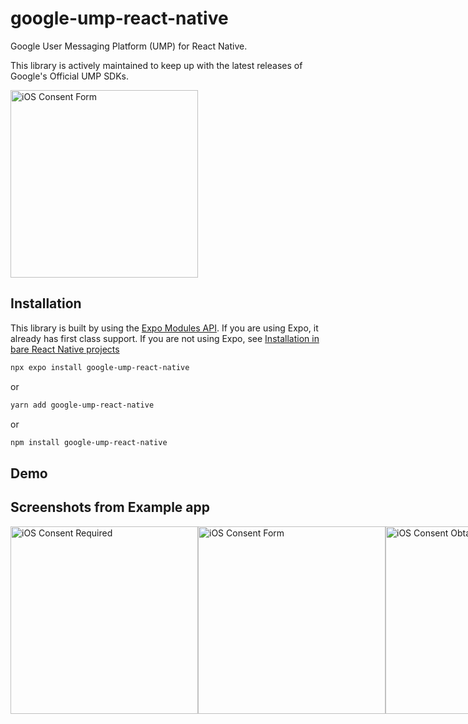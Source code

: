 # google-ump-react-native

Google User Messaging Platform (UMP) for React Native.

<Info>This library is actively maintained to keep up with the latest releases of Google's Official UMP SDKs.</Info>

<Image src="/assets/screenshot-ios-form.png" alt="iOS Consent Form" width="300" />

## Installation

<Warning>This library is built by using the [Expo Modules API](https://docs.expo.dev/modules/overview/). If you are using Expo, it already has first class support. If you are not using Expo, see [Installation in bare React Native projects](/bare-projects)</Warning>

```bash
npx expo install google-ump-react-native
```
or
```bash
yarn add google-ump-react-native
```
or
```bash
npm install google-ump-react-native
```

## Demo

<YouTube id="kFDVrOUS4Uo" />

## Screenshots from Example app

<div style="display:flex;">
<Image zoom src="/assets/screenshot-ios-required.png" alt="iOS Consent Required" width="300" />

<Image zoom src="/assets/screenshot-ios-form.png" alt="iOS Consent Form" width="300" />

<Image zoom src="/assets/screenshot-ios-obtained.png" alt="iOS Consent Obtained" width="300" />
</div>
